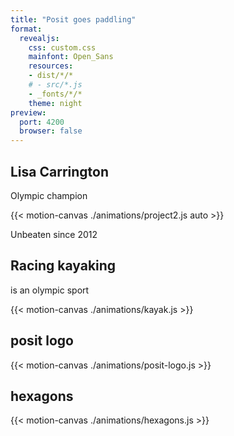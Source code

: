 ```yaml
---
title: "Posit goes paddling"
format: 
  revealjs:
    css: custom.css
    mainfont: Open_Sans
    resources:
    - dist/*/*
    # - src/*.js
    - _fonts/*/*
    theme: night
preview:
  port: 4200
  browser: false
---
```


## Lisa Carrington

```{=html}
<script type="module" crossorigin src="/dist/motion-canvas-ts.js"></script>
```

Olympic champion

{{< motion-canvas ./animations/project2.js auto >}}

Unbeaten since 2012

## Racing kayaking

is an olympic sport


{{< motion-canvas ./animations/kayak.js >}}


## posit logo

{{< motion-canvas ./animations/posit-logo.js >}}

## hexagons

{{< motion-canvas ./animations/hexagons.js >}}